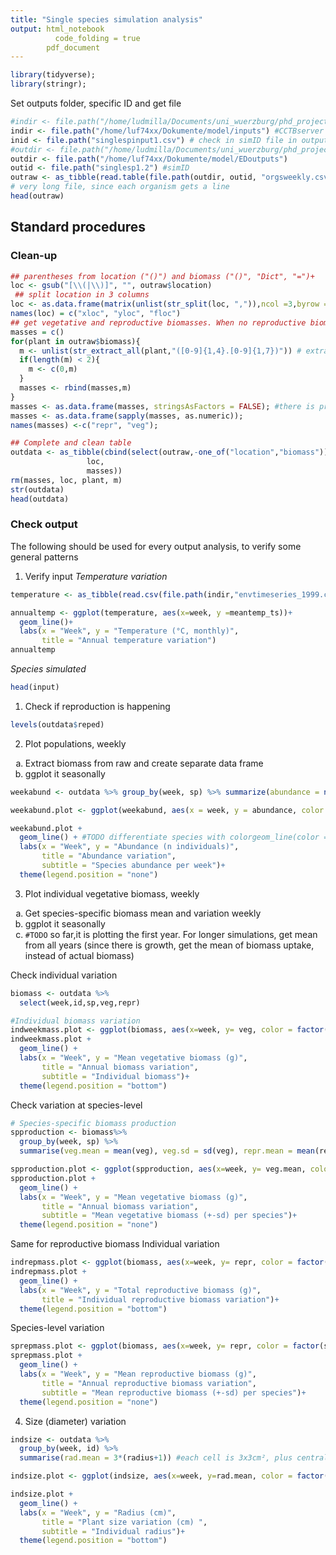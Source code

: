 ```yaml
---
title: "Single species simulation analysis"
output: html_notebook
          code_folding = true
        pdf_document
---
```

```r
library(tidyverse);
library(stringr);
```

Set outputs folder, specific ID and get file
```r
#indir <- file.path("/home/ludmilla/Documents/uni_wuerzburg/phd_project/thesis/model/inputs") 
indir <- file.path("/home/luf74xx/Dokumente/model/inputs") #CCTBserver
inid <- file.path("singlespinput1.csv") # check in simID file in output
#outdir <- file.path("/home/ludmilla/Documents/uni_wuerzburg/phd_project/thesis/model/EDoutputs") #CCTBserver: 
outdir <- file.path("/home/luf74xx/Dokumente/model/EDoutputs")
outid <- file.path("singlesp1.2") #simID
outraw <- as_tibble(read.table(file.path(outdir, outid, "orgsweekly.csv"), header = TRUE, sep = "\t"))
# very long file, since each organism gets a line
head(outraw)
```

## Standard procedures
### Clean-up
```r
## parentheses from location ("()") and biomass ("()", "Dict", "=")+
loc <- gsub("[\\(|\\)]", "", outraw$location)
 ## split location in 3 columns
loc <- as.data.frame(matrix(unlist(str_split(loc, ",")),ncol =3,byrow = T))
names(loc) = c("xloc", "yloc", "floc")
## get vegetative and reproductive biomasses. When no reproductive biomass, adds 0 before reshaping 2 columns
masses = c()
for(plant in outraw$biomass){
  m <- unlist(str_extract_all(plant,"([0-9]{1,4}.[0-9]{1,7})")) # extracts both veg and repr
  if(length(m) < 2){
    m <- c(0,m)
  }
  masses <- rbind(masses,m)
}
masses <- as.data.frame(masses, stringsAsFactors = FALSE); #there is probably a better way to convert into numeric
masses <- as.data.frame(sapply(masses, as.numeric));
names(masses) <-c("repr", "veg");

## Complete and clean table
outdata <- as_tibble(cbind(select(outraw,-one_of("location","biomass")),
                 loc,
                 masses))
rm(masses, loc, plant, m)
str(outdata)
head(outdata)
```

### Check output
The following should be used for every output analysis, to verify some general patterns

1. Verify input
*Temperature variation*
```r
temperature <- as_tibble(read.csv(file.path(indir,"envtimeseries_1999.csv"), header =TRUE))

annualtemp <- ggplot(temperature, aes(x=week, y =meantemp_ts))+
  geom_line()+
  labs(x = "Week", y = "Temperature (°C, monthly)",
       title = "Annual temperature variation")
annualtemp
```

*Species simulated*

```r
head(input)
```

1. Check if reproduction is happening
```r
levels(outdata$reped)
```

2. Plot populations, weekly
  a. Extract biomass from raw and create separate data frame
  b. ggplot it seasonally
```r
weekabund <- outdata %>% group_by(week, sp) %>% summarize(abundance = n())

weekabund.plot <- ggplot(weekabund, aes(x = week, y = abundance, color = factor(sp))) 

weekabund.plot +
  geom_line() + #TODO differentiate species with colorgeom_line(color = "forestgreen") 
  labs(x = "Week", y = "Abundance (n individuals)",
       title = "Abundance variation",
       subtitle = "Species abundance per week")+
  theme(legend.position = "none")
```

3. Plot individual vegetative biomass, weekly
  a. Get species-specific biomass mean and variation weekly
  b. ggplot it seasonally
  c. `#TODO` so far,it is plotting the first year. For longer simulations, get mean from all years (since there is growth, get the mean of biomass uptake, instead of actual biomass) 

Check individual variation
```r
biomass <- outdata %>%
  select(week,id,sp,veg,repr)

#Individual biomass variation
indweekmass.plot <- ggplot(biomass, aes(x=week, y= veg, color = factor(id)))
indweekmass.plot +
  geom_line() +
  labs(x = "Week", y = "Mean vegetative biomass (g)",
       title = "Annual biomass variation",
       subtitle = "Individual biomass")+
  theme(legend.position = "bottom")
```

Check variation at species-level
```r
# Species-specific biomass production
spproduction <- biomass%>%
  group_by(week, sp) %>%
  summarise(veg.mean = mean(veg), veg.sd = sd(veg), repr.mean = mean(repr), repr.sd = sd(repr))

spproduction.plot <- ggplot(spproduction, aes(x=week, y= veg.mean, color = factor(sp)))
spproduction.plot +
  geom_line() +
  labs(x = "Week", y = "Mean vegetative biomass (g)",
       title = "Annual biomass variation",
       subtitle = "Mean vegetative biomass (+-sd) per species")+
  theme(legend.position = "none")
```

Same for reproductive biomass
Individual variation
```r
indrepmass.plot <- ggplot(biomass, aes(x=week, y= repr, color = factor(id)))
indrepmass.plot + 
  geom_line() +
  labs(x = "Week", y = "Total reproductive biomass (g)",
       title = "Individual reproductive biomass variation")+
  theme(legend.position = "bottom")
```

Species-level variation
```r
sprepmass.plot <- ggplot(biomass, aes(x=week, y= repr, color = factor(sp)))
sprepmass.plot + 
  geom_line() +
  labs(x = "Week", y = "Mean reproductive biomass (g)",
       title = "Annual reproductive biomass variation",
       subtitle = "Mean reproductive biomass (+-sd) per species")+
  theme(legend.position = "none")
```

4. Size (diameter) variation
```r
indsize <- outdata %>%
  group_by(week, id) %>%
  summarise(rad.mean = 3*(radius+1)) #each cell is 3x3cm², plus central cell, to which the radius is added

indsize.plot <- ggplot(indsize, aes(x=week, y=rad.mean, color = factor(id)))

indsize.plot +
  geom_line() +
  labs(x = "Week", y = "Radius (cm)",
       title = "Plant size variation (cm) ",
       subtitle = "Individual radius")+
  theme(legend.position = "bottom")
```
